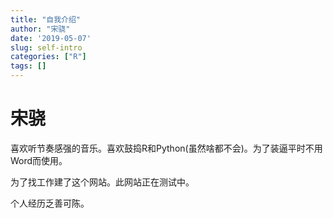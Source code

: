 ```yaml
---
title: "自我介绍"
author: "宋骁"
date: '2019-05-07'
slug: self-intro
categories: ["R"]
tags: []
---
```


# 宋骁

喜欢听节奏感强的音乐。喜欢鼓捣R和Python(虽然啥都不会)。为了装逼平时不用Word而使用\LaTeX。

为了找工作建了这个网站。此网站正在测试中。

个人经历乏善可陈。







